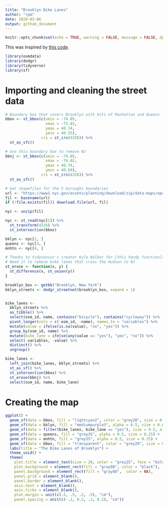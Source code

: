 ```yaml
---
title: "Brooklyn Bike Lanes"
author: "rpm"
date: 2020-02-06
output: github_document
---
```


```r
knitr::opts_chunk$set(echo = TRUE, warning = FALSE, message = FALSE, dpi = 340)
```

This was inspired by [this code](https://github.com/deanmarchiori/culburra/blob/master/culburra.Rmd).

```r
library(osmdata)
library(dodgr)
library(tidyverse)
library(sf)
```

# Importing and cleaning the street data

```r
# Boundary box that covers Brooklyn with bits of Manhattan and Queens
bbox <- st_bbox(c(xmin = -74.05, 
                  xmax = -73.81, 
                  ymax = 40.74,
                  ymin = 40.55), 
                crs = st_crs(4326)) %>% 
  st_as_sfc()

# Use this boundary box to remove NJ
bbnj <- st_bbox(c(xmin = -74.05, 
                  xmax = -74.02, 
                  ymax = 40.74,
                  ymin = 40.69), 
                crs = st_crs(4326)) %>% 
  st_as_sfc()

# Get shapefiles for the 5 boroughs boundaries
url <- "https://www1.nyc.gov/assets/planning/download/zip/data-maps/open-data/nybb_19d.zip"
fil <- basename(url)
if (!file.exists(fil)) download.file(url, fil)

nyc <- unzip(fil)

nyc <- st_read(nyc[1]) %>% 
  st_transform(4326) %>% 
  st_intersection(bbox)

bklyn <- nyc[2, ]
queens <- nyc[3, ]
mnhtn <- nyc[4, ]

# Thanks to tidycensus's creator Kyle Walker for [this handy function](https://walkerke.github.io/tidycensus/articles/spatial-data.html)
# Need it to remove bike lanes that cross the Hudson to NJ
st_erase <- function(x, y) {
  st_difference(x, st_union(y))
}

brooklyn_box <- getbb("Brooklyn, New York")
bklyn_streets <- dodgr_streetnet(brooklyn_box, expand = 1)


bike_lanes <- 
  bklyn_streets %>% 
  as_tibble() %>% 
  select(osm_id, name, contains("bicycle"), contains("cycleway")) %>% 
  pivot_longer(cols = c(-osm_id, -name), names_to = "variables") %>% 
  mutate(value = ifelse(is.na(value), "no", "yes")) %>% 
  group_by(osm_id, name) %>% 
  mutate(bike_lane = ifelse(any(value == "yes"), "yes", "no")) %>% 
  select(-variables, -value) %>% 
  distinct() %>% 
  ungroup()

bike_lanes <- 
  left_join(bike_lanes, bklyn_streets) %>% 
  st_as_sf() %>% 
  st_intersection(bbox) %>% 
  st_erase(bbnj) %>%
  select(osm_id, name, bike_lane)
```

# Creating the map
```r
ggplot() +
  geom_sf(data = bbox, fill = "lightcyan2", color = "grey20", size = 0.5) + 
  geom_sf(data = bklyn, fill = "mediumpurple3", alpha = 0.5, size = 0.6) + 
  geom_sf(data = filter(bike_lanes, bike_lane == "yes"), size = 0.5, alpha = 0.7, color = "palegreen", show.legend = FALSE) +
  geom_sf(data = queens, fill = "grey35", alpha = 0.5, size = 0.25) +
  geom_sf(data = mnhtn, fill = "grey35", alpha = 0.5, size = 0.25) + 
  geom_sf(data = bbox, fill = "transparent", color = "grey20", size = 0.5) + 
  labs(title = "The Bike Lanes of Brooklyn") +
  theme_void() +
  theme(
    plot.title = element_text(size = 20, color = "grey25", face = "bold", family = "Olde English", vjust = 0),
    plot.background = element_rect(fill = "gray88", color = "black"),
    panel.background = element_rect(fill = "gray88",  color = NA),
    panel.grid = element_blank(), 
    panel.border = element_blank(),
    axis.text = element_blank(),
    axis.ticks = element_blank(), 
    plot.margin = unit(c(.5, .5, .2, .5), "cm"),
    panel.spacing = unit(c(-.1, 0.2, .2, 0.2), "cm"))
```

